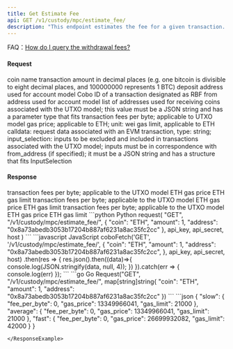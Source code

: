 ```yaml
---
title: Get Estimate Fee
api: GET /v1/custody/mpc/estimate_fee/ 
description: "This endpoint estimates the fee for a given transaction. It takes in various parameters such as the coin type, amount, address, gas price, gas limit, and extra parameters. The response includes the fee amount in different levels such as slow, average, and fast."
---
```


<Tip> FAQ：[How do I query the withdrawal fees?](/get-started/faq/waas#how-do-i-query-the-withdrawal-fees)</Tip>

#### Request
<ParamField query="coin" type="String" required>coin name</ParamField>
<ParamField query="amount" type="Int" >transaction amount in decimal places (e.g. one bitcoin is divisible to eight decimal places, and 100000000 represents 1 BTC)</ParamField>
<ParamField query="address" type="String" >deposit address used for account model</ParamField>
<ParamField query="replace_cobo_id" type="String" >Cobo ID of a transaction designated as RBF</ParamField>
<ParamField query="from_address" type="String" >from address used for account model</ParamField>
<ParamField query="to_address_details" type="Json" >list of addresses used for receiving coins associated with the UTXO model; this value must be a JSON string and has a parameter type that fits</ParamField>
<ParamField query="fee" type="Float" >transaction fees per byte; applicable to UTXO model</ParamField>
<ParamField query="gas_price" type="Int" >gas price; applicable to ETH; unit: wei</ParamField>
<ParamField query="gas_limit" type="Int" >gas limit, applicable to ETH</ParamField>
<ParamField query="extra_parameters" type="Json" >calldata: request data associated with an EVM transaction, type: string; input_selection: inputs to be excluded and included in transactions associated with the UTXO model; inputs must be in correspondence with from_address (if specified); it must be a JSON string and has a structure that fits InputSelection</ParamField>

#### Response
<ResponseField name="slow" type="object">
    <Expandable title="object">
    <ResponseField name="fee_per_byte" type="Int" >transaction fees per byte; applicable to the UTXO model</ResponseField>
    <ResponseField name="gas_price" type="Int" >ETH gas price</ResponseField>
    <ResponseField name="gas_limit" type="Int" >ETH gas limit</ResponseField>
    </Expandable>
</ResponseField>

<ResponseField name="average" type="object">
    <Expandable title="object">
    <ResponseField name="fee_per_byte" type="Int" >transaction fees per byte; applicable to the UTXO model</ResponseField>
    <ResponseField name="gas_price" type="Int" >ETH gas price</ResponseField>
    <ResponseField name="gas_limit" type="Int" >ETH gas limit</ResponseField>
    </Expandable>
</ResponseField>

<ResponseField name="fast" type="object">
    <Expandable title="object">
    <ResponseField name="fee_per_byte" type="Int" >transaction fees per byte; applicable to the UTXO model</ResponseField>
    <ResponseField name="gas_price" type="Int" >ETH gas price</ResponseField>
    <ResponseField name="gas_limit" type="Int" >ETH gas limit</ResponseField>
    </Expandable>
</ResponseField>

<RequestExample>
```python Python
request(
    "GET",
    "/v1/custody/mpc/estimate_fee/",
    {
        "coin": "ETH",
        "amount": 1,
        "address": "0x8a73abedb3053b17204b887af6231a8ac35fc2cc"
    },
    api_key, api_secret, host
)
```
```javascript JavaScript
coboFetch('GET', '/v1/custody/mpc/estimate_fee/', {
    "coin": "ETH",
    "amount": 1,
    "address": "0x8a73abedb3053b17204b887af6231a8ac35fc2cc",
}, api_key, api_secret, host)
    .then(res => {
        res.json().then((data)=>{
            console.log(JSON.stringify(data, null, 4));
        })
    }).catch(err => {
        console.log(err)
    });
```
```go Go
Request("GET", "/v1/custody/mpc/estimate_fee/", map[string]string{
    "coin": "ETH",
    "amount": 1,
    "address": "0x8a73abedb3053b17204b887af6231a8ac35fc2cc"
})
```
</RequestExample>

<ResponseExample>
```json
{
  "slow": {
    "fee_per_byte": 0,
    "gas_price": 13349966041,
    "gas_limit": 21000
  },
  "average": {
    "fee_per_byte": 0,
    "gas_price": 13349966041,
    "gas_limit": 21000
  },
  "fast": {
    "fee_per_byte": 0,
    "gas_price": 26699932082,
    "gas_limit": 42000
  }
}

```
</ResponseExample>

